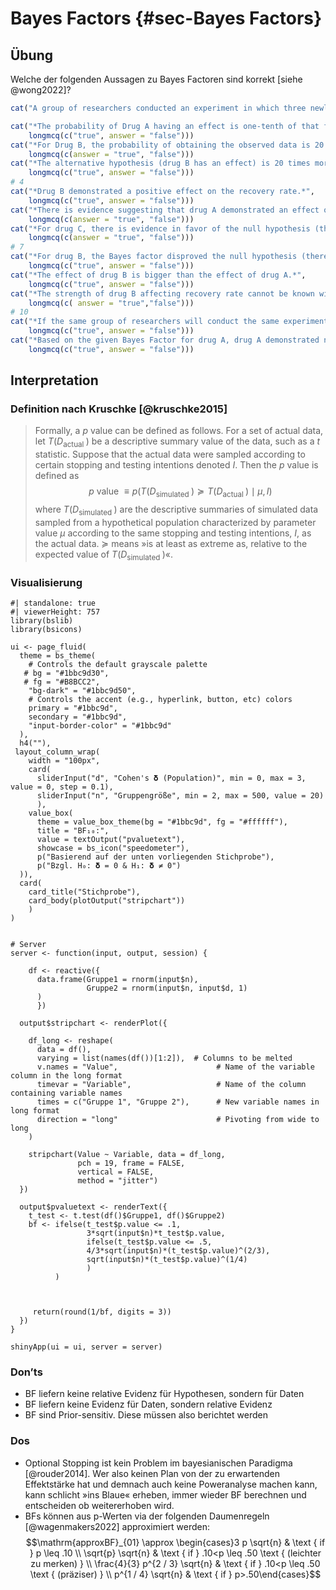 # Bayes Factors {#sec-Bayes Factors}

## Übung
::: {.webex-check .webex-box}

Welche der folgenden Aussagen zu Bayes Factoren sind korrekt [siehe @wong2022]?



```r
cat("A group of researchers conducted an experiment in which three newly developed drugs for a deadly virus have been compared to a control group. The dependent variable is the recovery rate, the null hypothesis posits that the drug does not influence the recovery rate while the alternative hypothesis posits the drug does influence the recovery rate. After the experiment, two-sided Bayesian t-tests with a default prior were conducted. For drug A, it was found that BF10 is 2 while for drug B BF10 of 20 was found. For drug C, BF10 of 0.1 was found. <br> <br>")

cat("*The probability of Drug A having an effect is one-tenth of that for drug B.*", 
    longmcq(c("true", answer = "false")))
cat("*For Drug B, the probability of obtaining the observed data is 20 times higher under the alternative than under the null.*", 
    longmcq(c(answer = "true", "false")))
cat("*The alternative hypothesis (drug B has an effect) is 20 times more probable than the null hypothesis (drug B has no effect).*", 
    longmcq(c("true", answer = "false")))
# 4
cat("*Drug B demonstrated a positive effect on the recovery rate.*", 
    longmcq(c("true", answer = "false")))
cat("*There is evidence suggesting that drug A demonstrated an effect on the recovery rate relative to the null hypothesis (there is no effect).*", 
    longmcq(c(answer = "true", "false")))
cat("*For drug C, there is evidence in favor of the null hypothesis (there is no effect).*", 
    longmcq(c(answer = "true", "false")))
# 7
cat("*For drug B, the Bayes factor disproved the null hypothesis (there is no effect).*", 
    longmcq(c("true", answer = "false")))
cat("*The effect of drug B is bigger than the effect of drug A.*", 
    longmcq(c("true", answer = "false")))
cat("*The strength of drug B affecting recovery rate cannot be known with the given information.*", 
    longmcq(c( answer = "true","false")))
# 10
cat("*If the same group of researchers will conduct the same experiment repeatedly, they can be expected to find the presence of the effect from drug B in 20 out of 21 times.*", 
    longmcq(c("true", answer = "false")))
cat("*Based on the given Bayes Factor for drug A, drug A demonstrated no effect since the Bayes Factor is smaller than 3.*", 
    longmcq(c("true", answer = "false")))
```

:::

## Interpretation
### Definition nach Kruschke [@kruschke2015]

> Formally, a $p$ value can be defined as follows. For a set of actual data, let $T\left(D_{\text {actual }}\right)$ be a descriptive summary value of the data, such as a $t$ statistic. Suppose that the actual data were sampled according to certain stopping and testing intentions denoted $I$. Then the $p$ value is defined as
$$
p \text { value } \equiv p\left(T\left(D_{\text {simulated }}\right) \succeq T\left(D_{\text {actual }}\right) \mid \mu, I\right)
$$
where $T\left(D_{\text {simulated }}\right)$ are the descriptive summaries of simulated data sampled from a hypothetical population characterized by parameter value $\mu$ according to the same stopping and testing intentions, $I$, as the actual data. $\succeq$ means »is at least as extreme as, relative to the expected value of $T\left(D_{\text {simulated }}\right)$«. 

### Visualisierung
```shinylive-r
#| standalone: true
#| viewerHeight: 757
library(bslib)
library(bsicons)

ui <- page_fluid(
  theme = bs_theme(
    # Controls the default grayscale palette
   # bg = "#1bbc9d30",
   # fg = "#B8BCC2",
    "bg-dark" = "#1bbc9d50",
    # Controls the accent (e.g., hyperlink, button, etc) colors
    primary = "#1bbc9d",
    secondary = "#1bbc9d",
    "input-border-color" = "#1bbc9d"
  ),
  h4(""),
 layout_column_wrap(
    width = "100px",
    card(
      sliderInput("d", "Cohen's 𝛅 (Population)", min = 0, max = 3, value = 0, step = 0.1),
      sliderInput("n", "Gruppengröße", min = 2, max = 500, value = 20)
      ),
    value_box(
      theme = value_box_theme(bg = "#1bbc9d", fg = "#ffffff"),
      title = "BF₁₀:",
      value = textOutput("pvaluetext"),
      showcase = bs_icon("speedometer"),
      p("Basierend auf der unten vorliegenden Stichprobe"),
      p("Bzgl. H₀: 𝛅 = 0 & H₁: 𝛅 ≠ 0")
  )),
  card(
    card_title("Stichprobe"),
    card_body(plotOutput("stripchart"))
    )
)


# Server
server <- function(input, output, session) {
  
    df <- reactive({
      data.frame(Gruppe1 = rnorm(input$n), 
                 Gruppe2 = rnorm(input$n, input$d, 1)
      )
      })
  
  output$stripchart <- renderPlot({

    df_long <- reshape(
      data = df(),
      varying = list(names(df())[1:2]),  # Columns to be melted
      v.names = "Value",                      # Name of the variable column in the long format
      timevar = "Variable",                   # Name of the column containing variable names
      times = c("Gruppe 1", "Gruppe 2"),      # New variable names in long format
      direction = "long"                      # Pivoting from wide to long
    )
    
    stripchart(Value ~ Variable, data = df_long,
               pch = 19, frame = FALSE, 
               vertical = FALSE,
               method = "jitter")
  })
  
  output$pvaluetext <- renderText({
    t_test <- t.test(df()$Gruppe1, df()$Gruppe2)
    bf <- ifelse(t_test$p.value <= .1, 
                 3*sqrt(input$n)*t_test$p.value,
                 ifelse(t_test$p.value <= .5, 
                 4/3*sqrt(input$n)*(t_test$p.value)^(2/3),
                 sqrt(input$n)*(t_test$p.value)^(1/4)
                 )
          )
    
                 
                 
     return(round(1/bf, digits = 3))
  })
}

shinyApp(ui = ui, server = server)

```


### Don'ts
* BF liefern keine relative Evidenz für Hypothesen, sondern für Daten
* BF liefern keine Evidenz für Daten, sondern relative Evidenz
* BF sind Prior-sensitiv. Diese müssen also berichtet werden

### Dos
* Optional Stopping ist kein Problem im bayesianischen Paradigma [@rouder2014]. Wer also keinen Plan von der zu erwartenden Effektstärke hat und demnach auch keine Poweranalyse machen kann, kann schlicht »ins Blaue« erheben, immer wieder BF berechnen und entscheiden ob weitererhoben wird.
* BFs können aus p-Werten via der folgenden Daumenregeln [@wagenmakers2022] approximiert werden:
$$\mathrm{approxBF}_{01} \approx \begin{cases}3 p \sqrt{n} & \text { if } p \leq .10 \\ \sqrt{p} \sqrt{n} & \text { if } .10<p \leq .50 \text { (leichter zu merken) } \\ \frac{4}{3} p^{2 / 3} \sqrt{n} & \text { if } .10<p \leq .50 \text { (präziser) } \\ p^{1 / 4} \sqrt{n} & \text { if } p>.50\end{cases}$$

